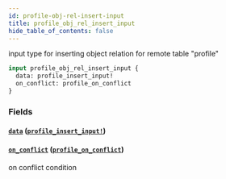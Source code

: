```yaml
---
id: profile-obj-rel-insert-input
title: profile_obj_rel_insert_input
hide_table_of_contents: false
---
```


input type for inserting object relation for remote table "profile"

```graphql
input profile_obj_rel_insert_input {
  data: profile_insert_input!
  on_conflict: profile_on_conflict
}
```

### Fields

#### [`data`](#) ([`profile_insert_input!`](../inputs/profile-insert-input))

#### [`on_conflict`](#) ([`profile_on_conflict`](../inputs/profile-on-conflict))

on conflict condition
